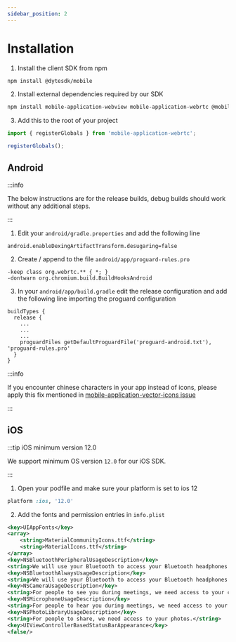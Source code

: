```yaml
---
sidebar_position: 2
---
```


# Installation

1. Install the client SDK from npm

```bash npm2yarn
npm install @dytesdk/mobile
```

2. Install external dependencies required by our SDK

```bash npm2yarn
npm install mobile-application-webview mobile-application-webrtc @mobile-application-async-storage/async-storage mobile-application-vector-icons
```

3. Add this to the root of your project

```js
import { registerGlobals } from 'mobile-application-webrtc';

registerGlobals();
```

## Android

:::info

The below instructions are for the release builds, debug builds should work
without any additional steps.

:::

1. Edit your `android/gradle.properties` and add the following line

```
android.enableDexingArtifactTransform.desugaring=false
```

2. Create / append to the file `android/app/proguard-rules.pro`

```
-keep class org.webrtc.** { *; }
-dontwarn org.chromium.build.BuildHooksAndroid
```

3. In your `android/app/build.gradle` edit the release configuration and add the
   following line importing the proguard configuration

```
buildTypes {
  release {
    ...
    ...
    ...
    proguardFiles getDefaultProguardFile('proguard-android.txt'), 'proguard-rules.pro'
  }
}
```

:::info

If you encounter chinese characters in your app instead of icons, please apply
this fix mentioned in
[mobile-application-vector-icons issue](https://github.com/oblador/mobile-application-vector-icons/issues/1106#issuecomment-574683931)

:::

## iOS

:::tip iOS minimum version 12.0

We support minimum OS version `12.0` for our iOS SDK.

:::

1. Open your podfile and make sure your platform is set to ios 12

```ruby
platform :ios, '12.0'
```

2. Add the fonts and permission entries in `info.plist`

```xml
<key>UIAppFonts</key>
<array>
    <string>MaterialCommunityIcons.ttf</string>
    <string>MaterialIcons.ttf</string>
</array>
<key>NSBluetoothPeripheralUsageDescription</key>
<string>We will use your Bluetooth to access your Bluetooth headphones.</string>
<key>NSBluetoothAlwaysUsageDescription</key>
<string>We will use your Bluetooth to access your Bluetooth headphones.</string>
<key>NSCameraUsageDescription</key>
<string>For people to see you during meetings, we need access to your camera.</string>
<key>NSMicrophoneUsageDescription</key>
<string>For people to hear you during meetings, we need access to your microphone.</string>
<key>NSPhotoLibraryUsageDescription</key>
<string>For people to share, we need access to your photos.</string>
<key>UIViewControllerBasedStatusBarAppearance</key>
<false/>
```
